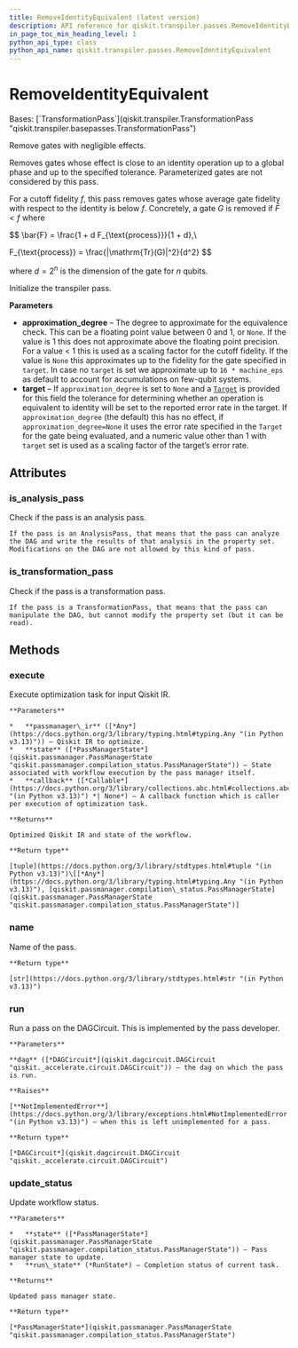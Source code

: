 ```yaml
---
title: RemoveIdentityEquivalent (latest version)
description: API reference for qiskit.transpiler.passes.RemoveIdentityEquivalent in the latest version of qiskit
in_page_toc_min_heading_level: 1
python_api_type: class
python_api_name: qiskit.transpiler.passes.RemoveIdentityEquivalent
---
```


# RemoveIdentityEquivalent

<Class id="qiskit.transpiler.passes.RemoveIdentityEquivalent" isDedicatedPage={true} github="https://github.com/Qiskit/qiskit/tree/stable/2.1/qiskit/transpiler/passes/optimization/remove_identity_equiv.py#L23-L70" signature="qiskit.transpiler.passes.RemoveIdentityEquivalent(*args, **kwargs)" modifiers="class">
  Bases: [`TransformationPass`](qiskit.transpiler.TransformationPass "qiskit.transpiler.basepasses.TransformationPass")

  Remove gates with negligible effects.

  Removes gates whose effect is close to an identity operation up to a global phase and up to the specified tolerance. Parameterized gates are not considered by this pass.

  For a cutoff fidelity $f$, this pass removes gates whose average gate fidelity with respect to the identity is below $f$. Concretely, a gate $G$ is removed if $\bar F < f$ where

$$
\bar{F} = \frac{1 + d F_{\text{process}}}{1 + d},\

F_{\text{process}} = \frac{|\mathrm{Tr}(G)|^2}{d^2}
$$

  where $d = 2^n$ is the dimension of the gate for $n$ qubits.

  Initialize the transpiler pass.

  **Parameters**

  *   **approximation\_degree** – The degree to approximate for the equivalence check. This can be a floating point value between 0 and 1, or `None`. If the value is 1 this does not approximate above the floating point precision. For a value \< 1 this is used as a scaling factor for the cutoff fidelity. If the value is `None` this approximates up to the fidelity for the gate specified in `target`. In case no `target` is set we approximate up to `16 * machine_eps` as default to account for accumulations on few-qubit systems.
  *   **target** – If `approximation_degree` is set to `None` and a [`Target`](qiskit.transpiler.Target "qiskit.transpiler.Target") is provided for this field the tolerance for determining whether an operation is equivalent to identity will be set to the reported error rate in the target. If `approximation_degree` (the default) this has no effect, if `approximation_degree=None` it uses the error rate specified in the `Target` for the gate being evaluated, and a numeric value other than 1 with `target` set is used as a scaling factor of the target’s error rate.

  ## Attributes

  ### is\_analysis\_pass

  <Attribute id="qiskit.transpiler.passes.RemoveIdentityEquivalent.is_analysis_pass">
    Check if the pass is an analysis pass.

    If the pass is an AnalysisPass, that means that the pass can analyze the DAG and write the results of that analysis in the property set. Modifications on the DAG are not allowed by this kind of pass.
  </Attribute>

  ### is\_transformation\_pass

  <Attribute id="qiskit.transpiler.passes.RemoveIdentityEquivalent.is_transformation_pass">
    Check if the pass is a transformation pass.

    If the pass is a TransformationPass, that means that the pass can manipulate the DAG, but cannot modify the property set (but it can be read).
  </Attribute>

  ## Methods

  ### execute

  <Function id="qiskit.transpiler.passes.RemoveIdentityEquivalent.execute" github="https://github.com/Qiskit/qiskit/tree/stable/2.1/qiskit/transpiler/basepasses.py#L161-L180" signature="execute(passmanager_ir, state, callback=None)">
    Execute optimization task for input Qiskit IR.

    **Parameters**

    *   **passmanager\_ir** ([*Any*](https://docs.python.org/3/library/typing.html#typing.Any "(in Python v3.13)")) – Qiskit IR to optimize.
    *   **state** ([*PassManagerState*](qiskit.passmanager.PassManagerState "qiskit.passmanager.compilation_status.PassManagerState")) – State associated with workflow execution by the pass manager itself.
    *   **callback** ([*Callable*](https://docs.python.org/3/library/collections.abc.html#collections.abc.Callable "(in Python v3.13)") *| None*) – A callback function which is caller per execution of optimization task.

    **Returns**

    Optimized Qiskit IR and state of the workflow.

    **Return type**

    [tuple](https://docs.python.org/3/library/stdtypes.html#tuple "(in Python v3.13)")\[[*Any*](https://docs.python.org/3/library/typing.html#typing.Any "(in Python v3.13)"), [qiskit.passmanager.compilation\_status.PassManagerState](qiskit.passmanager.PassManagerState "qiskit.passmanager.compilation_status.PassManagerState")]
  </Function>

  ### name

  <Function id="qiskit.transpiler.passes.RemoveIdentityEquivalent.name" github="https://github.com/Qiskit/qiskit/tree/stable/2.1/qiskit/passmanager/base_tasks.py#L68-L70" signature="name()">
    Name of the pass.

    **Return type**

    [str](https://docs.python.org/3/library/stdtypes.html#str "(in Python v3.13)")
  </Function>

  ### run

  <Function id="qiskit.transpiler.passes.RemoveIdentityEquivalent.run" github="https://github.com/Qiskit/qiskit/tree/stable/2.1/qiskit/transpiler/passes/optimization/remove_identity_equiv.py#L68-L70" signature="run(dag)">
    Run a pass on the DAGCircuit. This is implemented by the pass developer.

    **Parameters**

    **dag** ([*DAGCircuit*](qiskit.dagcircuit.DAGCircuit "qiskit._accelerate.circuit.DAGCircuit")) – the dag on which the pass is run.

    **Raises**

    [**NotImplementedError**](https://docs.python.org/3/library/exceptions.html#NotImplementedError "(in Python v3.13)") – when this is left unimplemented for a pass.

    **Return type**

    [*DAGCircuit*](qiskit.dagcircuit.DAGCircuit "qiskit._accelerate.circuit.DAGCircuit")
  </Function>

  ### update\_status

  <Function id="qiskit.transpiler.passes.RemoveIdentityEquivalent.update_status" github="https://github.com/Qiskit/qiskit/tree/stable/2.1/qiskit/transpiler/basepasses.py#L182-L190" signature="update_status(state, run_state)">
    Update workflow status.

    **Parameters**

    *   **state** ([*PassManagerState*](qiskit.passmanager.PassManagerState "qiskit.passmanager.compilation_status.PassManagerState")) – Pass manager state to update.
    *   **run\_state** (*RunState*) – Completion status of current task.

    **Returns**

    Updated pass manager state.

    **Return type**

    [*PassManagerState*](qiskit.passmanager.PassManagerState "qiskit.passmanager.compilation_status.PassManagerState")
  </Function>
</Class>

